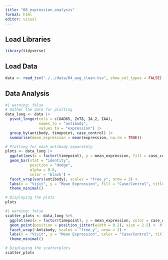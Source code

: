 ```yaml
---
title: "08_expression_analysis"
format: html
editor: visual
---
```


## Load Libraries

```r
library(tidyverse)
```

## Load Data

```r
data <- read_tsv("./../data/04_aug_clean.tsv", show_col_types = FALSE)
```

## Data Analysis

```r
#| warning: false
# Gather the data for plotting
data_long <- data |>
  pivot_longer(cols = c(GAD65, ZnT8, IA_2, IAA),
               names_to = "antibody", 
               values_to = "expression") |>
  group_by(antibody, timepoint, case_control) |>
  summarise(mean_expression = mean(expression, na.rm = TRUE))

# Plotting for each antibody separately
plots <- data_long |>
  ggplot(aes(x = factor(timepoint), y = mean_expression, fill = case_control)) +
  geom_bar(stat = "identity",
           position = "dodge",
           alpha = 0.8,
           color = 'black') +
  facet_wrap(vars(antibody), scales = "free_y", nrow = 2) +
  labs(x = "Visit", y = "Mean Expression", fill = "Case/Control", title = "Antibody expression across the four visits stratified by case/control") +
  theme_minimal()

# Displaying the plots
plots
```

```r
#| warning: false
scatter_plots <- data_long %>%
  ggplot(aes(x = factor(timepoint), y = mean_expression, color = case_control)) +
  geom_point(position = position_jitter(width = 0.2), size = 2.5) +  # Adjust jitter and size as needed
  facet_wrap(~Antibody, scales = "free_y", nrow = 2) +
  labs(x = "Visit", y = "Mean Expression", color = "Case/Control", title = "Antibody expression comparison between case and control across visits") +
  theme_minimal()

# Displaying the scatterplots
scatter_plots
```
